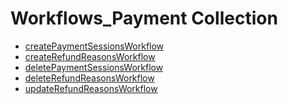 
# Workflows\_Payment Collection

- [createPaymentSessionsWorkflow](../Workflows_Payment_Collection/functions/core_flows.Payment_Collection.Workflows_Payment_Collection.createPaymentSessionsWorkflow/page.mdx)
- [createRefundReasonsWorkflow](../Workflows_Payment_Collection/functions/core_flows.Payment_Collection.Workflows_Payment_Collection.createRefundReasonsWorkflow/page.mdx)
- [deletePaymentSessionsWorkflow](../Workflows_Payment_Collection/functions/core_flows.Payment_Collection.Workflows_Payment_Collection.deletePaymentSessionsWorkflow/page.mdx)
- [deleteRefundReasonsWorkflow](../Workflows_Payment_Collection/functions/core_flows.Payment_Collection.Workflows_Payment_Collection.deleteRefundReasonsWorkflow/page.mdx)
- [updateRefundReasonsWorkflow](../Workflows_Payment_Collection/functions/core_flows.Payment_Collection.Workflows_Payment_Collection.updateRefundReasonsWorkflow/page.mdx)

